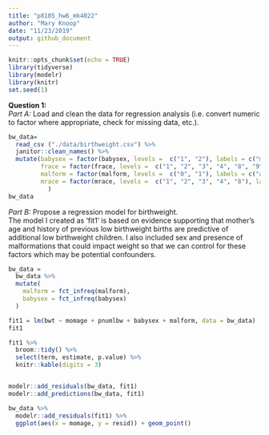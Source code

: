 ```yaml
---
title: "p8105_hw6_mk4022"
author: "Mary Knoop"
date: "11/23/2019"
output: github_document
---
```


```r
knitr::opts_chunk$set(echo = TRUE)
library(tidyverse)
library(modelr)
library(knitr)
set.seed(1)

```


**Question 1:**   
*Part A:*  Load and clean the data for regression analysis (i.e. convert numeric to factor where appropriate, check for missing data, etc.).
```r
bw_data=
  read_csv ("./data/birthweight.csv") %>% 
  janitor::clean_names() %>%
  mutate(babysex = factor(babysex, levels =  c("1", "2"), labels = c("male", "female")),
         frace = factor(frace, levels =  c("1", "2", "3", "4", "8", "9"), labels = c("white", "black", "asian", "puerto rican", "other", "unknown")),
         malform = factor(malform, levels =  c("0", "1"), labels = c("absent", "present")),
         mrace = factor(mrace, levels =  c("1", "2", "3", "4", "8"), labels = c("white", "black", "asian", "puerto rican", "other"))
           )
bw_data
```

*Part B:* Propose a regression model for birthweight.  
The model I created as 'fit1' is based on evidence supporting that mother's age and history of previous low birthweight births are predictive of additional low birthweight children.  I also included sex and presence of malformations that could impact weight so that we can control for these factors which may be potential confounders.
```r
bw_data = 
  bw_data %>% 
  mutate(
    malform = fct_infreq(malform),
    babysex = fct_infreq(babysex)
  )

fit1 = lm(bwt ~ momage + pnumlbw + babysex + malform, data = bw_data)
fit1

fit1 %>% 
  broom::tidy() %>%
  select(term, estimate, p.value) %>% 
  knitr::kable(digits = 3)


modelr::add_residuals(bw_data, fit1)
modelr::add_predictions(bw_data, fit1)

bw_data %>% 
  modelr::add_residuals(fit1) %>% 
  ggplot(aes(x = momage, y = resid)) + geom_point()

```

